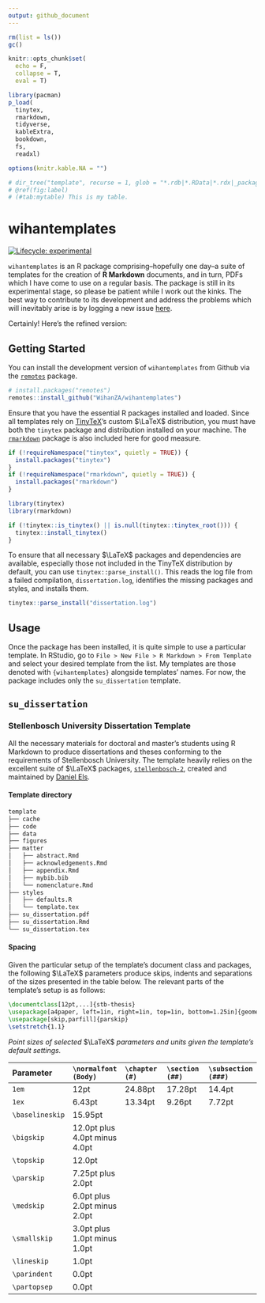```yaml
---
output: github_document
---
```


```r

rm(list = ls())
gc()

knitr::opts_chunk$set(
  echo = F,
  collapse = T,
  eval = T)

library(pacman)
p_load(
  tinytex,
  rmarkdown,
  tidyverse,
  kableExtra,
  bookdown,
  fs,
  readxl)

options(knitr.kable.NA = "")

# dir_tree("template", recurse = 1, glob = "*.rdb|*.RData|*.rdx|_packages", invert = T) 
# @ref(fig:label)
# (#tab:mytable) This is my table.


```

# wihantemplates

<!-- badges: start -->
[![Lifecycle: experimental](https://img.shields.io/badge/lifecycle-experimental-orange.svg)](https://lifecycle.r-lib.org/articles/stages.html#experimental)
<!-- badges: end -->

`wihantemplates` is an R package comprising--hopefully one day--a suite of templates for the creation of **R Markdown** documents, and in turn, PDFs which I have come to use on a regular basis.
The package is still in its experimental stage, so please be patient while I work out the kinks.
The best way to contribute to its development and address the problems which will inevitably arise is by logging a new issue [here](https://github.com/WihanZA/wihantemplates/issues).

Certainly! Here's the refined version:

## Getting Started

You can install the development version of `wihantemplates` from Github via the [`remotes`](https://github.com/r-lib/remotes#readme) package.

```r
# install.packages("remotes")
remotes::install_github("WihanZA/wihantemplates")
```

Ensure that you have the essential R packages installed and loaded.
Since all templates rely on [TinyTeX](https://yihui.org/tinytex/)'s custom $\LaTeX$ distribution, you must have both the `tinytex` package and distribution installed on your machine.
The [`rmarkdown`](https://rmarkdown.rstudio.com/lesson-1.html) package is also included here for good measure.

```r
if (!requireNamespace("tinytex", quietly = TRUE)) {
  install.packages("tinytex")
}
if (!requireNamespace("rmarkdown", quietly = TRUE)) {
  install.packages("rmarkdown")
}

library(tinytex)
library(rmarkdown)

if (!tinytex::is_tinytex() || is.null(tinytex::tinytex_root())) {
  tinytex::install_tinytex()
}
```

To ensure that all necessary $\LaTeX$ packages and dependencies are available, especially those not included in the TinyTeX distribution by default, you can use `tinytex::parse_install()`.
This reads the log file from a failed compilation, `dissertation.log`, identifies the missing packages and styles, and installs them.

```r
tinytex::parse_install("dissertation.log")
```

## Usage

Once the package has been installed, it is quite simple to use a particular template.
In RStudio, go to `File > New File > R Markdown > From Template` and select your desired template from the list. My templates are those denoted with `{wihantemplates}` alongside templates' names.
For now, the package includes only the `su_dissertation` template.

## `su_dissertation`

### Stellenbosch University Dissertation Template

All the necessary materials for doctoral and master's students using R Markdown to produce dissertations and theses conforming to the requirements of Stellenbosch University. The template heavily relies on the excellent suite of $\LaTeX$ packages, [`stellenbosch-2`](https://ctan.org/pkg/stellenbosch-2), created and maintained by [Daniel Els](mailto:dnjels@sun.ac.za).


#### Template directory

``` latex
template
├── cache
├── code
├── data
├── figures
├── matter
│   ├── abstract.Rmd
│   ├── acknowledgements.Rmd
│   ├── appendix.Rmd
│   ├── mybib.bib
│   └── nomenclature.Rmd
├── styles
│   ├── defaults.R
│   └── template.tex
├── su_dissertation.pdf
├── su_dissertation.Rmd
└── su_dissertation.tex
```
#### Spacing

Given the particular setup of the template's document class and packages, the following $\LaTeX$ parameters produce skips, indents and separations of the sizes presented in the table below. The relevant parts of the template's setup is as follows:

``` latex
\documentclass[12pt,...]{stb-thesis}
\usepackage[a4paper, left=1in, right=1in, top=1in, bottom=1.25in]{geometry} \usepackage{setspace}
\usepackage[skip,parfill]{parskip} 
\setstretch{1.1}
```

*Point sizes of selected* $\LaTeX$ *parameters and units given the template's default settings.*

| Parameter       | `\normalfont (Body)`          | `\chapter (#)` | `\section (##)` | `\subsection (###)` |
|:--------------|:--------------|:--------------|:--------------|:--------------|
| `1em`           | 12pt                          | 24.88pt        | 17.28pt         | 14.4pt              |
| `1ex`           | 6.43pt                        | 13.34pt        | 9.26pt          | 7.72pt              |
| `\baselineskip` | 15.95pt                       |                |                 |                     |
| `\bigskip`      | 12.0pt plus 4.0pt minus 4.0pt |                |                 |                     |
| `\topskip`      | 12.0pt                        |                |                 |                     |
| `\parskip`      | 7.25pt plus 2.0pt             |                |                 |                     |
| `\medskip`      | 6.0pt plus 2.0pt minus 2.0pt  |                |                 |                     |
| `\smallskip`    | 3.0pt plus 1.0pt minus 1.0pt  |                |                 |                     |
| `\lineskip`     | 1.0pt                         |                |                 |                     |
| `\parindent`    | 0.0pt                         |                |                 |                     |
| `\partopsep`    | 0.0pt                         |                |                 |                     |

